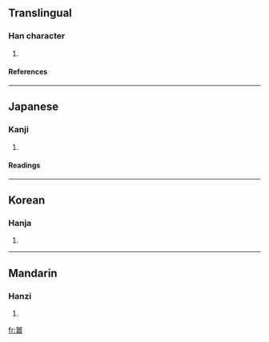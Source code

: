 ==Translingual==
===Han character===
{{Han char|rn=30|rad=口|as=12|sn=15|four=|canj=口口田一口 (RRWMR)}}
# {{defn|Han}}
====References====
{{Han ref|kx=0207.330|dkj=04279|dj=0430.280|hdz=10683.060|uh=563C|ud=22076}}
----
==Japanese==
===Kanji===
{{ja-kanji|grade=|rs=口12}}
# {{defn|Japanese}} 
====Readings====
{{ja-readings|on=[[きゅう]] (kyū), [[く]] (ku), [[ちゅう]] (chū)|kun=[[やしなう]] (yashinau)}}
----
==Korean==
===Hanja===
{{ko-hanja|hangeul=휴|rv=hyu|mr=hyu}}
# {{defn|Korean}}
----
==Mandarin==
===Hanzi===
{{cmn-hanzi|pin=[[xiù]] (xiu4)|wg=hsiu<sup>4</sup>}}
# {{defn|Mandarin}}

[[fr:嘼]]